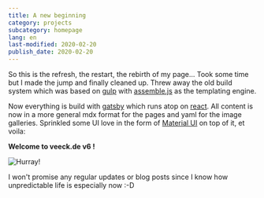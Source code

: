 ```yaml
---
title: A new beginning
category: projects
subcategory: homepage
lang: en
last-modified: 2020-02-20
publish_date: 2020-02-20
---
```


So this is the refresh, the restart, the rebirth of my page... Took some time but I made the jump and finally cleaned
up. Threw away the old build system which was based on [gulp](https://gulpjs.com/) with
[assemble.js](https://assemble.io/) as the templating engine.

Now everything is build with [gatsby](https://www.gatsbyjs.org/) which runs atop on [react](https://reactjs.org/). All
content is now in a more general mdx format for the pages and yaml for the image galleries. Sprinkled some UI love in
the form of [Material UI](https://material-ui.com/) on top of it, et voila:

**Welcome to veeck.de v6 !**

![Hurray!](./fireworks.gif)

I won't promise any regular updates or blog posts since I know how unpredictable life is especially now :-D
